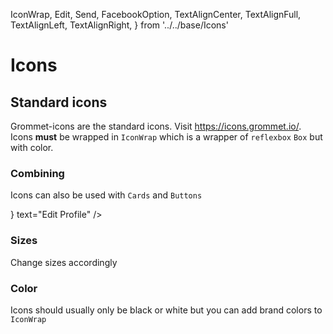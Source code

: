   IconWrap,
  Edit,
  Send,
  FacebookOption,
  TextAlignCenter,
  TextAlignFull,
  TextAlignLeft,
  TextAlignRight,
} from '../../base/Icons'

<Meta title="Icons" />

# Icons

## Standard icons

Grommet-icons are the standard icons. Visit https://icons.grommet.io/.
Icons **must** be wrapped in `IconWrap` which is a wrapper of `reflexbox` `Box` but with color.

<Preview withToolbar>
  <Story name="Standard">
    <div>
      <IconWrap m={3}>
        <TextAlignCenter />
      </IconWrap>
      <IconWrap m={3}>
        <TextAlignFull />
      </IconWrap>
      <IconWrap m={3}>
        <TextAlignLeft />
      </IconWrap>
      <IconWrap m={3}>
        <TextAlignRight />
      </IconWrap>
    </div>
  </Story>
</Preview>

### Combining

Icons can also be used with `Cards` and `Buttons`

<Preview withToolbar>
  <Story name="Composites">
    <div>
      <Card>
        <IconWrap>
          <Edit />
        </IconWrap>
      </Card>
      <SecondaryButton icon={<Edit />} text="Edit Profile" />
    </div>
  </Story>
</Preview>

### Sizes

Change sizes accordingly

<Preview withToolbar>
  <Story name="Sizes">
    <div>
      <IconWrap>
        <Send size="xlarge" />
      </IconWrap>
      <IconWrap>
        <Send size="large" />
      </IconWrap>
      <IconWrap>
        <Send size="medium" />
      </IconWrap>
      <IconWrap>
        <Send size="small" />
      </IconWrap>
    </div>
  </Story>
</Preview>

### Color

Icons should usually only be black or white but you can add brand colors to `IconWrap`

<Preview withToolbar>
  <Story name="Colors">
    <div>
      <IconWrap m={3}>
        <FacebookOption />
      </IconWrap>
      <IconWrap m={3} iconColor="blue">
        <FacebookOption />
      </IconWrap>
    </div>
  </Story>
</Preview>
